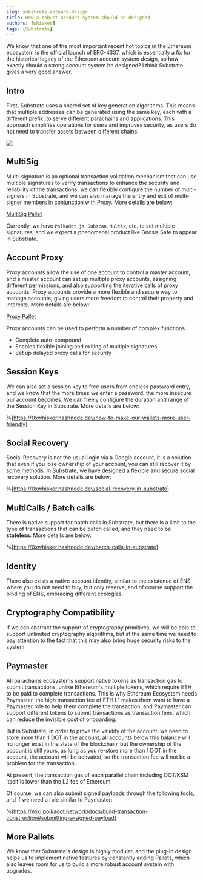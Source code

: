 ```yaml
---
slug: substrate-account-design
title: How a robust account system should be designed
authors: [whisker]
tags: [Substrate]
---
```


We know that one of the most important recent hot topics in the Ethereum ecosystem is the official launch of ERC-4337, which is essentially a fix for the historical legacy of the Ethereum account system design, so how exactly should a strong account system be designed? I think Substrate gives a very good answer.

## Intro

First, Substrate uses a shared set of key generation algorithms. This means that multiple addresses can be generated using the same key, each with a different prefix, to serve different parachains and applications. This approach simplifies operations for users and improves security, as users do not need to transfer assets between different chains.

![](./img/account-1.png)

## MultiSig

Multi-signature is an optional transaction validation mechanism that can use multiple signatures to verify transactions to enhance the security and reliability of the transactions. we can flexibly configure the number of multi-signers in Substrate, and we can also manage the entry and exit of multi-signer members in conjunction with Proxy. More details are below:

[MultiSig Pallet](./../docs/substrate-deep-dives/multisig)

Currently, we have `Polkadot.js`, `Subscan`, `Multix`, etc. to set multiple signatures, and we expect a phenomenal product like Gnosis Safe to appear in Substrate.

## Account Proxy

Proxy accounts allow the use of one account to control a master account, and a master account can set up multiple proxy accounts, assigning different permissions, and also supporting the iterative calls of proxy accounts. Proxy accounts provide a more flexible and secure way to manage accounts, giving users more freedom to control their property and interests. More details are below:

[Proxy Pallet](./../docs/substrate-deep-dives/proxy)

Proxy accounts can be used to perform a number of complex functions

- Complete auto-compound
- Enables flexible joining and exiting of multiple signatures
- Set up delayed proxy calls for security

## Session Keys

We can also set a session key to free users from endless password entry, and we know that the more times we enter a password, the more insecure our account becomes. We can freely configure the duration and range of the Session Key in Substrate. More details are below:

%[https://0xwhisker.hashnode.dev/how-to-make-our-wallets-more-user-friendly]

## Social Recovery

Social Recovery is not the usual login via a Google account, it is a solution that even if you lose ownership of your account, you can still recover it by some methods. In Substrate, we have designed a flexible and secure social recovery solution. More details are below:

%[https://0xwhisker.hashnode.dev/social-recovery-in-substrate]

## MultiCalls / Batch calls

There is native support for batch calls in Substrate, but there is a limit to the type of transactions that can be batch called, and they need to be **stateless**. More details are below:

%[https://0xwhisker.hashnode.dev/batch-calls-in-substrate]

## Identity

There also exists a native account identity, similar to the existence of ENS, where you do not need to buy, but only reserve, and of course support the binding of ENS, embracing different ecologies.

## Cryptography Compatibility

If we can abstract the support of cryptography primitives, we will be able to support unlimited cryptography algorithms, but at the same time we need to pay attention to the fact that this may also bring huge security risks to the system.

## Paymaster

All parachains ecosystems support native tokens as transaction gas to submit transactions, unlike Ethereum's multiple tokens, which require ETH to be paid to complete transactions. This is why Ethereum Ecosystem needs Paymaster, the high transaction fee of ETH L1 makes them want to have a Paymaster role to help them complete the transaction, and Paymaster can support different tokens to submit transactions as transaction fees, which can reduce the invisible cost of onboarding.

But in Substrate, in order to prove the validity of the account, we need to store more than 1 DOT in the account, all accounts below this balance will no longer exist in the state of the blockchain, but the ownership of the account is still yours, as long as you re-store more than 1 DOT in the account, the account will be activated, so the transaction fee will not be a problem for the transaction.

At present, the transaction gas of each parallel chain including DOT/KSM itself is lower than the L2 fee of Ethereum.

Of course, we can also submit signed payloads through the following tools, and if we need a role similar to Paymaster:

%[https://wiki.polkadot.network/docs/build-transaction-construction#submitting-a-signed-payload]

## More Pallets

We know that Substrate's design is highly modular, and the plug-in design helps us to implement native features by constantly adding Pallets, which also leaves room for us to build a more robust account system with upgrades.
